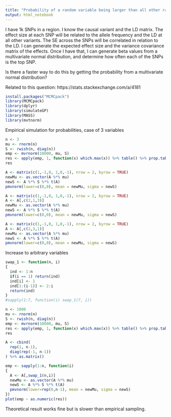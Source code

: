 ```yaml
---
title: "Probability of a random variable being larger than all other random variables in a multivariate normal vector"
output: html_notebook
---
```


I have 1k SNPs in a region. I know the causal variant and the LD matrix. The effect size at each SNP will be related to the allele frequency and the LD at all other variants. The SE across the SNPs will be correlated in relation to the LD. I can generate the expected effect size and the variance covariance matrix of the effects. Once I have that, I can generate beta values from a multivariate normal distribution, and determine how often each of the SNPs is the top SNP.

Is there a faster way to do this by getting the probability from a multivariate normal distribution?

Related to this question: https://stats.stackexchange.com/a/4181


```r
install.packages("MCMCpack")
library(MCMCpack)
library(dplyr)
library(simulateGP)
library(MASS)
library(mvtnorm)
```


Empirical simulation for probabilities, case of 3 variables

```r
n <- 3
mu <- rnorm(n)
S <- rwish(n, diag(n))
emp <- mvrnorm(10000, mu, S)
res <- apply(emp, 1, function(x) which.max(x)) %>% table() %>% prop.table()
res
```


```r
A <- matrix(c(1,-1,0, 1,0,-1), nrow = 2, byrow = TRUE)
newMu <- as.vector(A %*% mu)
newS <- A %*% S %*% t(A)
pmvnorm(lower=c(0,0), mean = newMu, sigma = newS)

A <- matrix(c(1,-1,0, 1,0,-1), nrow = 2, byrow = TRUE)
A <- A[,c(2,1,3)]
newMu <- as.vector(A %*% mu)
newS <- A %*% S %*% t(A)
pmvnorm(lower=c(0,0), mean = newMu, sigma = newS)

A <- matrix(c(1,-1,0, 1,0,-1), nrow = 2, byrow = TRUE)
A <- A[,c(2,3,1)]
newMu <- as.vector(A %*% mu)
newS <- A %*% S %*% t(A)
pmvnorm(lower=c(0,0), mean = newMu, sigma = newS)
```

Increase to arbitrary variables

```r
swap_1 <- function(n, i)
{
  ind <- 1:n
  if(i == 1) return(ind)
  ind[i] <- 1
  ind[1:(i-1)] <- 2:i
  return(ind)
}
#sapply(1:7, function(i) swap_1(7, i))

n <- 1000
mu <- rnorm(n)
S <- rwish(n, diag(n))
emp <- mvrnorm(10000, mu, S)
res <- apply(emp, 1, function(x) which.max(x)) %>% table() %>% prop.table()
res

A <- cbind(
  rep(1, n-1),
  diag(rep(-1, n-1))
) %>% as.matrix()

emp <- sapply(1:n, function(i)
{
  A <- A[,swap_1(n,i)]
  newMu <- as.vector(A %*% mu)
  newS <- A %*% S %*% t(A)
  pmvnorm(lower=rep(0,n-1), mean = newMu, sigma = newS)
})
plot(emp ~ as.numeric(res))
```


Theoretical result works fine but is slower than empirical sampling.

